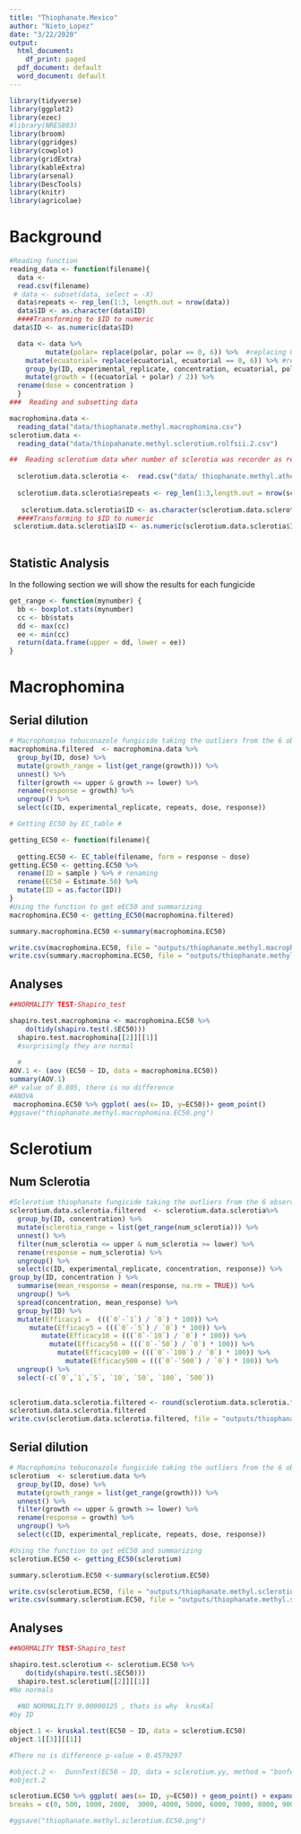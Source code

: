 ```yaml
---
title: "Thiophanate.Mexico"
author: "Nieto_Lopez"
date: "3/22/2020"
output:
  html_document:
    df_print: paged
  pdf_document: default
  word_document: default
---
```


```r
library(tidyverse)
library(ggplot2)
library(ezec)
#library(NRES803)
library(broom)
library(ggridges)
library(cowplot)
library(gridExtra)
library(kableExtra)
library(arsenal)
library(DescTools)
library(knitr)
library(agricolae)
```

#  Background   





```r
#Reading function
reading_data <- function(filename){
  data <-
  read.csv(filename)
 # data <- subset(data, select = -X)
  data$repeats <- rep_len(1:3, length.out = nrow(data))
  data$ID <- as.character(data$ID)
  ####Transforming to $ID to numeric
 data$ID <- as.numeric(data$ID)

  data <- data %>%
         mutate(polar= replace(polar, polar == 0, 6)) %>%  #replacing 0 cm growth for the size of plug that is 0.6
    mutate(ecuatorial= replace(ecuatorial, ecuatorial == 0, 6)) %>% #replacing 0 cm growth for the size of plug that is 0.6
    group_by(ID, experimental_replicate, concentration, ecuatorial, polar, repeats) %>%
    mutate(growth = ((ecuatorial + polar) / 2)) %>%
  rename(dose = concentration )
  }
###  Reading and subsetting data

macrophomina.data <-
  reading_data("data/thiophanate.methyl.macrophomina.csv")
sclerotium.data <-
  reading_data("data/thiopahanate.methyl.sclerotium.rolfsii.2.csv")

##  Reading sclerotium data wher number of sclerotia was recorder as response variable
 
  sclerotium.data.sclerotia <-  read.csv("data/ thiophanate.methyl.athelia.rolfsii.sclerotia.csv")
 
  sclerotium.data.sclerotia$repeats <- rep_len(1:3,length.out = nrow(sclerotium.data.sclerotia))
  
   sclerotium.data.sclerotia$ID <- as.character(sclerotium.data.sclerotia$ID)
  ####Transforming to $ID to numeric
 sclerotium.data.sclerotia$ID <- as.numeric(sclerotium.data.sclerotia$ID)
 
```

##  Statistic Analysis 


In the following section we will show the results for each fungicide


```r
get_range <- function(mynumber) {
  bb <- boxplot.stats(mynumber)
  cc <- bb$stats
  dd <- max(cc)
  ee <- min(cc)
  return(data.frame(upper = dd, lower = ee))
}
```
#  Macrophomina
## Serial dilution

```r
# Macrophomina tebuconazole fungicide taking the outliers from the 6 observations of each one USING THE FUCTION
macrophomina.filtered  <- macrophomina.data %>%
  group_by(ID, dose) %>%
  mutate(growth_range = list(get_range(growth))) %>%
  unnest() %>%
  filter(growth <= upper & growth >= lower) %>%
  rename(response = growth) %>%
  ungroup() %>%
  select(c(ID, experimental_replicate, repeats, dose, response))

# Getting EC50 by EC_table #

getting_EC50 <- function(filename){
  
  getting.EC50 <- EC_table(filename, form = response ~ dose)
getting.EC50 <- getting.EC50 %>% 
  rename(ID = sample ) %>% # renaming
  rename(EC50 = Estimate.50) %>%
  mutate(ID = as.factor(ID))
}
#Using the function to get eEC50 and summarizing
macrophomina.EC50 <- getting_EC50(macrophomina.filtered) 

summary.macrophomina.EC50 <-summary(macrophomina.EC50)

write.csv(macrophomina.EC50, file = "outputs/thiophanate.methyl.macrophomina.EC50.csv") 
write.csv(summary.macrophomina.EC50, file = "outputs/thiophanate.methyl.macrophomina.summary. EC50.csv") 

```
## Analyses 
```r
##NORMALITY TEST-Shapiro_test

shapiro.test.macrophomina <- macrophomina.EC50 %>%
    do(tidy(shapiro.test(.$EC50)))
  shapiro.test.macrophomina[[2]][[1]]
  #surprisingly they are normal
  
  #
AOV.1 <- (aov (EC50 ~ ID, data = macrophomina.EC50))
summary(AOV.1)
#P value of 0.805, there is no difference 
#ANOVA
 macrophomina.EC50 %>% ggplot( aes(x= ID, y=EC50))+ geom_point() 
#ggsave("thiophanate.methyl.macrophomina.EC50.png")

```

#  Sclerotium
## Num Sclerotia

```r
#Sclerotium thiophanate fungicide taking the outliers from the 6 observations of each one USING THE FUCTION 
sclerotium.data.sclerotia.filtered  <- sclerotium.data.sclerotia%>%
  group_by(ID, concentration) %>%
  mutate(sclerotia_range = list(get_range(num_sclerotia))) %>%
  unnest() %>% 
  filter(num_sclerotia <= upper & num_sclerotia >= lower) %>%
  rename(response = num_sclerotia) %>%
  ungroup() %>%
  select(c(ID, experimental_replicate, concentration, response)) %>% 
group_by(ID, concentration ) %>% 
  summarise(mean_response = mean(response, na.rm = TRUE)) %>% 
  ungroup() %>%
  spread(concentration, mean_response) %>% 
  group_by(ID) %>% 
  mutate(Efficacy1 =  (((`0`-`1`) / `0`) * 100)) %>%    
     mutate(Efficacy5 = (((`0`-`5`) / `0`) * 100)) %>%
        mutate(Efficacy10 = (((`0`-`10`) / `0`) * 100)) %>%  
          mutate(Efficacy50 = (((`0`-`50`) / `0`) * 100)) %>%
            mutate(Efficacy100 = (((`0`-`100`) / `0`) * 100)) %>%
              mutate(Efficacy500 = (((`0`-`500`) / `0`) * 100)) %>% 
  ungroup() %>% 
  select(-c(`0`,`1`,`5`, `10`, `50`, `100`, `500`))

  
sclerotium.data.sclerotia.filtered <- round(sclerotium.data.sclerotia.filtered, 2)
sclerotium.data.sclerotia.filtered
write.csv(sclerotium.data.sclerotia.filtered, file = "outputs/thiophanate.methyl.sclerotium.sclerotia.csv")


```


## Serial dilution

```r

# Macrophomina tebuconazole fungicide taking the outliers from the 6 observations of each one USING THE FUCTION
sclerotium  <- sclerotium.data %>%
  group_by(ID, dose) %>%
  mutate(growth_range = list(get_range(growth))) %>%
  unnest() %>%
  filter(growth <= upper & growth >= lower) %>%
  rename(response = growth) %>%
  ungroup() %>%
  select(c(ID, experimental_replicate, repeats, dose, response))

#Using the function to get eEC50 and summarizing
sclerotium.EC50 <- getting_EC50(sclerotium) 

summary.sclerotium.EC50 <-summary(sclerotium.EC50)

write.csv(sclerotium.EC50, file = "outputs/thiophanate.methyl.sclerotium.EC50.csv") 
write.csv(summary.sclerotium.EC50, file = "outputs/thiophanate.methyl.sclerotium.summary. EC50.csv")

```
## Analyses
```r

##NORMALITY TEST-Shapiro_test

shapiro.test.sclerotium <- sclerotium.EC50 %>%
    do(tidy(shapiro.test(.$EC50)))
  shapiro.test.sclerotium[[2]][[1]]
#No normals
  
  #NO NORMALILTY 0.00000125 , thats is why  krusKal
#by ID

object.1 <- kruskal.test(EC50 ~ ID, data = sclerotium.EC50)
object.1[[3]][[1]]

#There no is difference p-value = 0.4579297

#object.2 <-  DunnTest(EC50 ~ ID, data = sclerotium.yy, method = "bonferroni")
#object.2 

sclerotium.EC50 %>% ggplot( aes(x= ID, y=EC50)) + geom_point() + expand_limits( y = c(0, 27000)) +scale_y_continuous(
breaks = c(0, 500, 1000, 2000,  3000, 4000, 5000, 6000, 7000, 8000, 9000, 10000, 20000))

#ggsave("thiophanate.methyl.sclerotium.EC50.png")
```

